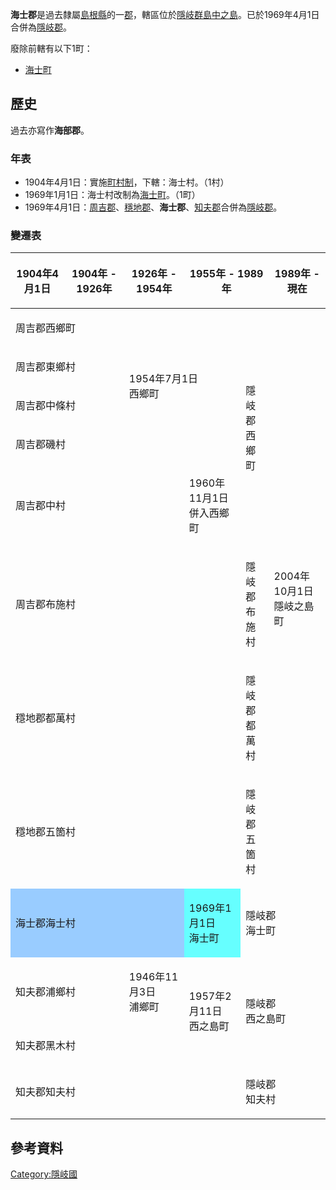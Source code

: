 {{日本郡 (廢除)
| 郡 = 海士郡
| 日文原名 = 海士郡
| 平假名 = あまぐん
| 羅馬字拼音 = Ama-gun
| 地圖 = 
| 廢除時間 = 1969年4月1日
| 廢除理由 = 合併
| 廢除時處置 = [[周吉郡|周吉郡]]、[[穩地郡|穩地郡]]、'''海士郡'''、[[知夫郡|知夫郡]] → [[隱岐郡|隱岐郡]]
| 現在郡 = 隱岐郡
| 都道府縣 = 島根縣
| 編號 = 
| 町 = 1
| 村 = 
| 經度 = 
| 緯度 = 
| 註記 = 
|}}
'''海士郡'''是過去隸屬[[島根縣|島根縣]]的一[[郡|郡]]，轄區位於[[隱岐群島|隱岐群島]][[中之島_(島根縣)|中之島]]。已於1969年4月1日合併為[[隱岐郡|隱岐郡]]。

廢除前轄有以下1町：
* [[海士町|海士町]]

==歷史==
過去亦寫作'''海部郡'''。

===年表===
* 1904年4月1日：實施[[町村制|町村制]]，下轄：海士村。（1村）
* 1969年1月1日：海士村改制為[[海士町|海士町]]。（1町）
* 1969年4月1日：[[周吉郡|周吉郡]]、[[穩地郡|穩地郡]]、'''海士郡'''、[[知夫郡|知夫郡]]合併為[[隱岐郡|隱岐郡]]。

===變遷表===
{| class="wikitable" style="font-size:x-small"
! 1904年4月1日
! 1904年 - 1926年
! 1926年 - 1954年
! colspan=2 | 1955年 - 1989年
! 1989年 - 現在
! 現在
|-
| colspan=2 | 周吉郡西鄉町
| rowspan=4 colspan=2 | 1954年7月1日<br>西鄉町
| rowspan=5 | 隱岐郡<br>西鄉町
| rowspan=8 colspan=2 | 2004年10月1日<br>隱岐之島町
|-
| colspan=2 | 周吉郡東鄉村
|-
| colspan=2 | 周吉郡中條村
|-
| colspan=2 | 周吉郡磯村
|-
| colspan=3 | 周吉郡中村
| 1960年11月1日<br>併入西鄉町
|-
| colspan=4 | 周吉郡布施村
| 隱岐郡<br>布施村
|-
| colspan=4 | 穩地郡都萬村
| 隱岐郡<br>都萬村
|-
| colspan=4 | 穩地郡五箇村
| 隱岐郡<br>五箇村
|-
| colspan=3 style="background-color:#9cf;" | 海士郡海士村
| style="background-color:#6ff;" | 1969年1月1日<br>海士町
| colspan=3 | 隱岐郡<br>海士町
|-
| colspan=2 | 知夫郡浦鄉村
| 1946年11月3日<br>浦鄉町
| rowspan=2 | 1957年2月11日<br>西之島町
| rowspan=2 colspan=3 | 隱岐郡<br>西之島町
|-
| colspan=3 | 知夫郡黑木村
|-
| colspan=4 | 知夫郡知夫村
| colspan=3 | 隱岐郡<br>知夫村
|}

==參考資料==
{{reflist}}

{{隱岐國的郡}}


[[Category:隱岐國|Category:隱岐國]]